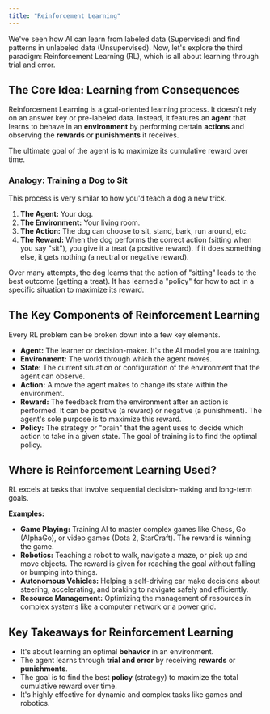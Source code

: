 ```yaml
---
title: "Reinforcement Learning"
---
```


We've seen how AI can learn from labeled data (Supervised) and find patterns in unlabeled data (Unsupervised). Now, let's explore the third paradigm: Reinforcement Learning (RL), which is all about learning through trial and error.

## The Core Idea: Learning from Consequences

Reinforcement Learning is a goal-oriented learning process. It doesn't rely on an answer key or pre-labeled data. Instead, it features an **agent** that learns to behave in an **environment** by performing certain **actions** and observing the **rewards** or **punishments** it receives.

The ultimate goal of the agent is to maximize its cumulative reward over time.

### **Analogy: Training a Dog to Sit**

This process is very similar to how you'd teach a dog a new trick.

1. **The Agent:** Your dog.
2. **The Environment:** Your living room.
3. **The Action:** The dog can choose to sit, stand, bark, run around, etc.
4. **The Reward:** When the dog performs the correct action (sitting when you say "sit"), you give it a treat (a positive reward). If it does something else, it gets nothing (a neutral or negative reward).

Over many attempts, the dog learns that the action of "sitting" leads to the best outcome (getting a treat). It has learned a "policy" for how to act in a specific situation to maximize its reward.

## The Key Components of Reinforcement Learning

Every RL problem can be broken down into a few key elements.

- **Agent:** The learner or decision-maker. It's the AI model you are training.
- **Environment:** The world through which the agent moves.
- **State:** The current situation or configuration of the environment that the agent can observe.
- **Action:** A move the agent makes to change its state within the environment.
- **Reward:** The feedback from the environment after an action is performed. It can be positive (a reward) or negative (a punishment). The agent's sole purpose is to maximize this reward.
- **Policy:** The strategy or "brain" that the agent uses to decide which action to take in a given state. The goal of training is to find the optimal policy.

## Where is Reinforcement Learning Used?

RL excels at tasks that involve sequential decision-making and long-term goals.

**Examples:**

- **Game Playing:** Training AI to master complex games like Chess, Go (AlphaGo), or video games (Dota 2, StarCraft). The reward is winning the game.
- **Robotics:** Teaching a robot to walk, navigate a maze, or pick up and move objects. The reward is given for reaching the goal without falling or bumping into things.
- **Autonomous Vehicles:** Helping a self-driving car make decisions about steering, accelerating, and braking to navigate safely and efficiently.
- **Resource Management:** Optimizing the management of resources in complex systems like a computer network or a power grid.

## Key Takeaways for Reinforcement Learning

- It's about learning an optimal **behavior** in an environment.
- The agent learns through **trial and error** by receiving **rewards** or **punishments**.
- The goal is to find the best **policy** (strategy) to maximize the total cumulative reward over time.
- It's highly effective for dynamic and complex tasks like games and robotics.